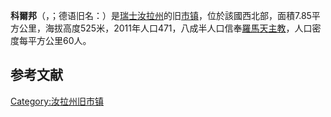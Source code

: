 {{noteTA|G1=瑞士地名}}
{{Infobox Switzerland former municipality}}
'''科爾邦'''（{{lang-fr|Corban}}，{{IPA-fr|kɔʁbɑ̃}}；德语旧名：{{lang|de|Battendorf}}）是[[瑞士|瑞士]][[汝拉州|汝拉州]]的旧[[市镇_(瑞士)|市镇]]，位於該國西北部，面積7.85平方公里，海拔高度525米，2011年人口471，八成半人口信奉[[羅馬天主教|羅馬天主教]]，人口密度每平方公里60人。

== 参考文献 ==
{{Reflist}}

{{Switzerland-geo-stub}}
[[Category:汝拉州旧市镇|Category:汝拉州旧市镇]]